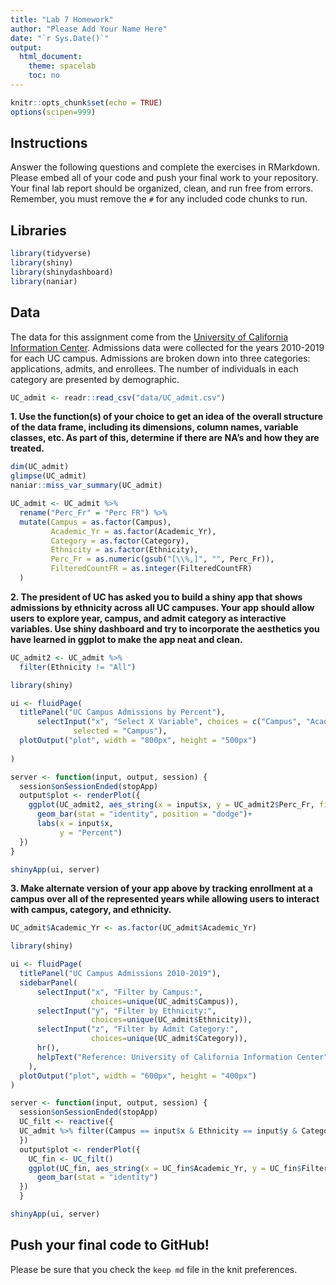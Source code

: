 ```yaml
---
title: "Lab 7 Homework"
author: "Please Add Your Name Here"
date: "`r Sys.Date()`"
output:
  html_document:
    theme: spacelab
    toc: no
---
```


```r
knitr::opts_chunk$set(echo = TRUE)
options(scipen=999)
```

## Instructions
Answer the following questions and complete the exercises in RMarkdown. Please embed all of your code and push your final work to your repository. Your final lab report should be organized, clean, and run free from errors. Remember, you must remove the `#` for any included code chunks to run.  

## Libraries
```r
library(tidyverse)
library(shiny)
library(shinydashboard)
library(naniar)
```

## Data
The data for this assignment come from the [University of California Information Center](https://www.universityofcalifornia.edu/infocenter). Admissions data were collected for the years 2010-2019 for each UC campus. Admissions are broken down into three categories: applications, admits, and enrollees. The number of individuals in each category are presented by demographic.  
```r
UC_admit <- readr::read_csv("data/UC_admit.csv")
```

**1. Use the function(s) of your choice to get an idea of the overall structure of the data frame, including its dimensions, column names, variable classes, etc. As part of this, determine if there are NA's and how they are treated.**  
```r
dim(UC_admit)
glimpse(UC_admit)
naniar::miss_var_summary(UC_admit)
```
```r
UC_admit <- UC_admit %>% 
  rename("Perc_Fr" = "Perc FR") %>% 
  mutate(Campus = as.factor(Campus),
         Academic_Yr = as.factor(Academic_Yr),
         Category = as.factor(Category),
         Ethnicity = as.factor(Ethnicity),
         Perc_Fr = as.numeric(gsub("[\\%,]", "", Perc_Fr)),
         FilteredCountFR = as.integer(FilteredCountFR)
  )
```





**2. The president of UC has asked you to build a shiny app that shows admissions by ethnicity across all UC campuses. Your app should allow users to explore year, campus, and admit category as interactive variables. Use shiny dashboard and try to incorporate the aesthetics you have learned in ggplot to make the app neat and clean.**
```r
UC_admit2 <- UC_admit %>% 
  filter(Ethnicity != "All")
```

```r
library(shiny)

ui <- fluidPage(
  titlePanel("UC Campus Admissions by Percent"),
      selectInput("x", "Select X Variable", choices = c("Campus", "Academic_Yr", "Category"), 
              selected = "Campus"),
  plotOutput("plot", width = "800px", height = "500px")
  
)

server <- function(input, output, session) {
  session$onSessionEnded(stopApp)
  output$plot <- renderPlot({
    ggplot(UC_admit2, aes_string(x = input$x, y = UC_admit2$Perc_Fr, fill = UC_admit2$Ethnicity))+
      geom_bar(stat = "identity", position = "dodge")+
      labs(x = input$x,
           y = "Percent")
  })
}

shinyApp(ui, server)
```


**3. Make alternate version of your app above by tracking enrollment at a campus over all of the represented years while allowing users to interact with campus, category, and ethnicity.**
```r
UC_admit$Academic_Yr <- as.factor(UC_admit$Academic_Yr)
```

```r
library(shiny)

ui <- fluidPage(
  titlePanel("UC Campus Admissions 2010-2019"),
  sidebarPanel(
      selectInput("x", "Filter by Campus:", 
                  choices=unique(UC_admit$Campus)),
      selectInput("y", "Filter by Ethnicity:", 
                  choices=unique(UC_admit$Ethnicity)),
      selectInput("z", "Filter by Admit Category:", 
                  choices=unique(UC_admit$Category)),
      hr(),
      helpText("Reference: University of California Information Center")
    ),
  plotOutput("plot", width = "600px", height = "400px")
)

server <- function(input, output, session) {
  session$onSessionEnded(stopApp)
  UC_filt <- reactive({
  UC_admit %>% filter(Campus == input$x & Ethnicity == input$y & Category == input$z)
  })
  output$plot <- renderPlot({
    UC_fin <- UC_filt()
    ggplot(UC_fin, aes_string(x = UC_fin$Academic_Yr, y = UC_fin$FilteredCountFR))+
      geom_bar(stat = "identity")
  })
  }

shinyApp(ui, server)
```


## Push your final code to GitHub!
Please be sure that you check the `keep md` file in the knit preferences. 